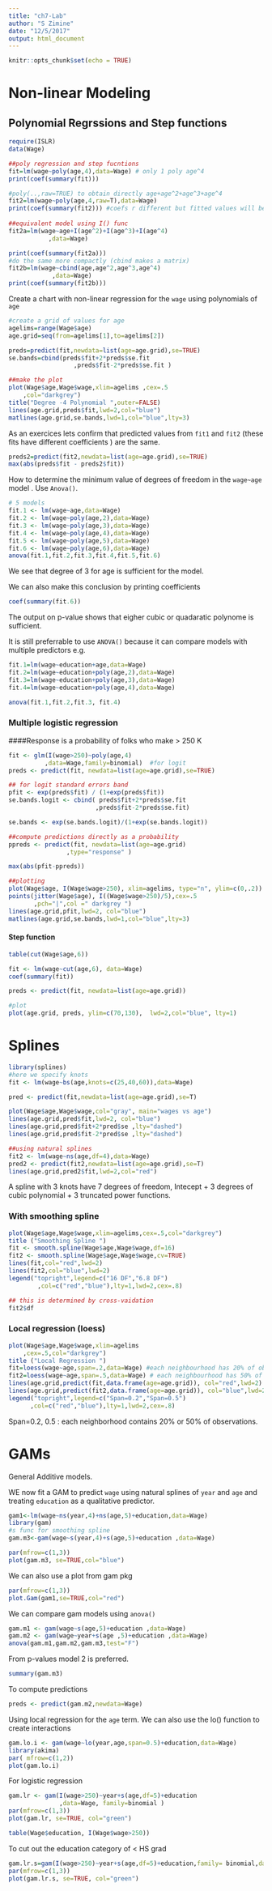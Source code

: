 ```yaml
---
title: "ch7-Lab"
author: "S Zimine"
date: "12/5/2017"
output: html_document
---
```


```r
knitr::opts_chunk$set(echo = TRUE)
```

Non-linear Modeling
===================

Polynomial Regrssions and Step functions
----------------------------------------

```r
require(ISLR)
data(Wage)

##poly regression and step fucntions
fit=lm(wage~poly(age,4),data=Wage) # only 1 poly age^4
print(coef(summary(fit)))

#poly(..,raw=TRUE) to obtain directly age+age^2+age^3+age^4 
fit2=lm(wage~poly(age,4,raw=T),data=Wage)
print(coef(summary(fit2))) #coefs r different but fitted values will be the same
	
##equivalent model using I() func
fit2a=lm(wage~age+I(age^2)+I(age^3)+I(age^4)
   	       ,data=Wage)

print(coef(summary(fit2a)))
#do the same more compactly (cbind makes a matrix)
fit2b=lm(wage~cbind(age,age^2,age^3,age^4)
    	    ,data=Wage)
print(coef(summary(fit2b)))

```

Create a chart with non-linear  regression for the  `wage` using polynomials of `age` 

```r
#create a grid of values for age
agelims=range(Wage$age)
age.grid=seq(from=agelims[1],to=agelims[2])

preds=predict(fit,newdata=list(age=age.grid),se=TRUE)
se.bands=cbind(preds$fit+2*preds$se.fit
    	          ,preds$fit-2*preds$se.fit )

##make the plot
plot(Wage$age,Wage$wage,xlim=agelims ,cex=.5
  	,col="darkgrey")
title("Degree -4 Polynomial ",outer=FALSE)
lines(age.grid,preds$fit,lwd=2,col="blue")
matlines(age.grid,se.bands,lwd=1,col="blue",lty=3)

```

As an exercices lets confirm that predicted values from `fit1` and `fit2` (these fits have different coefficients ) are the same.

```r
preds2=predict(fit2,newdata=list(age=age.grid),se=TRUE)
max(abs(preds$fit - preds2$fit))
```

How to determine the minimum value of degrees of freedom in the `wage~age` model . Use `Anova()`.
   
```r
# 5 models 
fit.1 <- lm(wage~age,data=Wage) 
fit.2 <- lm(wage~poly(age,2),data=Wage)
fit.3 <- lm(wage~poly(age,3),data=Wage)
fit.4 <- lm(wage~poly(age,4),data=Wage)
fit.5 <- lm(wage~poly(age,5),data=Wage)
fit.6 <- lm(wage~poly(age,6),data=Wage)
anova(fit.1,fit.2,fit.3,fit.4,fit.5,fit.6)
```
We see that degree of 3 for age is sufficient for the model.

We can also make this conclusion by printing coefficients 
```r
coef(summary(fit.6))
```

   
The output  on p-value shows that eigher cubic or quadaratic polynome is sufficient.


It is still preferrable to use `ANOVA()` because it can compare models with multiple predictors e.g.

```r
fit.1=lm(wage~education+age,data=Wage)
fit.2=lm(wage~education+poly(age,2),data=Wage)
fit.3=lm(wage~education+poly(age,3),data=Wage)
fit.4=lm(wage~education+poly(age,4),data=Wage)

anova(fit.1,fit.2,fit.3, fit.4)
```

### Multiple logistic regression

####Response is a probability of folks who make > 250 K

```r
fit <- glm(I(wage>250)~poly(age,4)
	      ,data=Wage,family=binomial)  #for logit
preds <- predict(fit, newdata=list(age=age.grid),se=TRUE)

## for logit standard errors band
pfit <- exp(preds$fit) / (1+exp(preds$fit))
se.bands.logit <- cbind( preds$fit+2*preds$se.fit
	                    ,preds$fit-2*preds$se.fit)

se.bands <- exp(se.bands.logit)/(1+exp(se.bands.logit))

##compute predictions directly as a probability
ppreds <- predict(fit, newdata=list(age=age.grid)
	            ,type="response" )

max(abs(pfit-ppreds))

##plotting
plot(Wage$age, I(Wage$wage>250), xlim=agelims, type="n", ylim=c(0,.2))
points(jitter(Wage$age), I((Wage$wage>250)/5),cex=.5
	   ,pch="|",col =" darkgrey ")
lines(age.grid,pfit,lwd=2, col="blue")
matlines(age.grid,se.bands,lwd=1,col="blue",lty=3)


```

#### Step function

```r
table(cut(Wage$age,6))

fit <- lm(wage~cut(age,6), data=Wage)
coef(summary(fit))

preds <- predict(fit, newdata=list(age=age.grid))

#plot
plot(age.grid, preds, ylim=c(70,130),  lwd=2,col="blue", lty=1)
```

Splines
=======

```r
library(splines)
#here we specify knots
fit <- lm(wage~bs(age,knots=c(25,40,60)),data=Wage)

pred <- predict(fit,newdata=list(age=age.grid),se=T)

plot(Wage$age,Wage$wage,col="gray", main="wages vs age")
lines(age.grid,pred$fit,lwd=2, col="blue")
lines(age.grid,pred$fit+2*pred$se ,lty="dashed")
lines(age.grid,pred$fit-2*pred$se ,lty="dashed")

##using natural splines
fit2 <- lm(wage~ns(age,df=4),data=Wage)
pred2 <- predict(fit2,newdata=list(age=age.grid),se=T)
lines(age.grid,pred2$fit,lwd=2,col="red")

```

A spline with 3 knots have 7 degrees of freedom, Intecept + 3 degrees of cubic polynomial + 3 truncated power functions.

### With smoothing spline

```r
plot(Wage$age,Wage$wage,xlim=agelims,cex=.5,col="darkgrey")
title ("Smoothing Spline ")
fit <- smooth.spline(Wage$age,Wage$wage,df=16)
fit2 <- smooth.spline(Wage$age,Wage$wage,cv=TRUE)
lines(fit,col="red",lwd=2)
lines(fit2,col="blue",lwd=2)
legend("topright",legend=c("16 DF","6.8 DF")
		,col=c("red","blue"),lty=1,lwd=2,cex=.8)

## this is determined by cross-vaidation
fit2$df 
```

### Local regression (loess)

```r
plot(Wage$age,Wage$wage,xlim=agelims 
	,cex=.5,col="darkgrey")
title ("Local Regression ")
fit=loess(wage~age,span=.2,data=Wage) #each neighbourhood has 20% of obs
fit2=loess(wage~age,span=.5,data=Wage) # each neighbourhood has 50% of obs
lines(age.grid,predict(fit,data.frame(age=age.grid)), col="red",lwd=2)
lines(age.grid,predict(fit2,data.frame(age=age.grid)), col="blue",lwd=2)
legend("topright",legend=c("Span=0.2","Span=0.5")
	  ,col=c("red","blue"),lty=1,lwd=2,cex=.8)
```

Span=0.2, 0.5 : each neighborhood contains 20% or 50% of observations.


GAMs
=====
General Additive models.

WE now fit a GAM to predict `wage` using  natural splines of `year` and `age` and treating `education` as a qualitative predictor. 

```r
gam1<-lm(wage~ns(year,4)+ns(age,5)+education,data=Wage)
library(gam)
#s func for smoothing spline
gam.m3<-gam(wage~s(year,4)+s(age,5)+education ,data=Wage)

par(mfrow=c(1,3))
plot(gam.m3, se=TRUE,col="blue")
```

We can also use a plot from gam pkg

```r
par(mfrow=c(1,3))
plot.Gam(gam1,se=TRUE,col="red")
```

We can compare gam models using `anova()`

```r
gam.m1 <- gam(wage~s(age,5)+education ,data=Wage)
gam.m2 <- gam(wage~year+s(age ,5)+education ,data=Wage)
anova(gam.m1,gam.m2,gam.m3,test="F")
```

From p-values model 2 is preferred.


```r
summary(gam.m3)
```

To compute predictions

```r
preds <- predict(gam.m2,newdata=Wage)
```

Using local regression for the `age` term. We can also use the lo() function to create interactions

```r
gam.lo.i <- gam(wage~lo(year,age,span=0.5)+education,data=Wage)
library(akima)
par( mfrow=c(1,2))
plot(gam.lo.i)
```

For logistic regression

```r
gam.lr <- gam(I(wage>250)~year+s(age,df=5)+education
              ,data=Wage, family=binomial )
par(mfrow=c(1,3))
plot(gam.lr, se=TRUE, col="green")
```
```r
table(Wage$education, I(Wage$wage>250))
```


To cut out the education category of < HS grad

```r
gam.lr.s=gam(I(wage>250)~year+s(age,df=5)+education,family= binomial,data=Wage,subset=(education!="1. < HS Grad"))
par(mfrow=c(1,3))
plot(gam.lr.s, se=TRUE, col="green")
```






